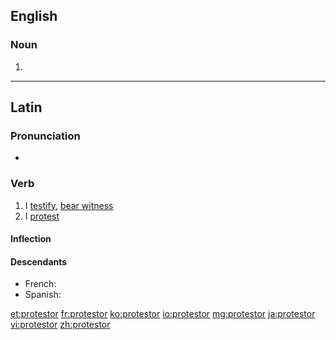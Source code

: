==English==

===Noun===
{{en-noun}}

#{{alternative spelling of|protester|lang=en}}

----
==Latin==

===Pronunciation===
* {{hyphenation|prō|tes|tor|lang=la}}

===Verb===
{{la-verb|prōtestor|prōtestārī|prōtestātus sum|new=yes|conj=1|pattern=depon}}

# I [[testify]], [[bear witness]]
# I [[protest]]

====Inflection====
{{la-conj-1st|type=depon|prōtest|prōtestāt}}

====Descendants====
* French: {{l|fr|protester}}
* Spanish: {{l|es|protestar}}

[[et:protestor]]
[[fr:protestor]]
[[ko:protestor]]
[[io:protestor]]
[[mg:protestor]]
[[ja:protestor]]
[[vi:protestor]]
[[zh:protestor]]